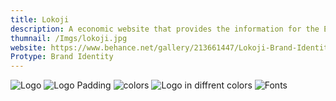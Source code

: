 ```yaml
---
title: Lokoji
description: A economic website that provides the information for the Egyptain and world economic
thumnail: /Imgs/lokoji.jpg
website: https://www.behance.net/gallery/213661447/Lokoji-Brand-Identity-Guideline
Protype: Brand Identity
---
```

![Logo](https://mir-s3-cdn-cf.behance.net/project_modules/hd/77b202213661447.674a05a9ba250.png)
![Logo Padding](https://mir-s3-cdn-cf.behance.net/project_modules/disp/554ff9213661447.674a05a9baa3b.png)
![colors](https://mir-s3-cdn-cf.behance.net/project_modules/disp/4dea31213661447.674a05a9b99f8.png)
![Logo in diffrent colors](https://mir-s3-cdn-cf.behance.net/project_modules/disp/256e0a213661447.674a05a9bb305.png)
![Fonts](https://mir-s3-cdn-cf.behance.net/project_modules/disp/2b9c7a213661447.674a1a8348572.png)
